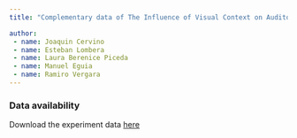 ```yaml
---
title: "Complementary data of The Influence of Visual Context on Auditory Distance Perception: A Comparison Between Real and Virtual Visual Environments - Cervino et al. 2025"

author: 
 - name: Joaquin Cervino
 - name: Esteban Lombera
 - name: Laura Berenice Piceda
 - name: Manuel Eguia
 - name: Ramiro Vergara
---
```



### Data availability

Download the experiment data [here](study/data/data.zip)